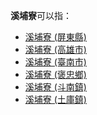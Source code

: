 '''溪埔寮'''可以指：
* [[溪埔寮_(屏東縣)|溪埔寮 (屏東縣)]]
* [[溪埔寮_(高雄市)|溪埔寮 (高雄市)]]
* [[溪埔寮_(臺南市)|溪埔寮 (臺南市)]]
* [[溪埔寮_(褒忠鄉)|溪埔寮 (褒忠鄉)]]
* [[溪埔寮_(斗南鎮)|溪埔寮 (斗南鎮)]]
* [[溪埔寮_(土庫鎮)|溪埔寮 (土庫鎮)]]

{{消歧義|X|Cat=三字地名消歧義}}